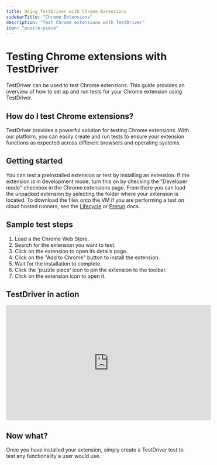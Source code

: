 ```yaml
---
title: Using TestDriver with Chrome Extensions
sidebarTitle: "Chrome Extensions"
description: "Test Chrome extensions with TestDriver"
icon: "puzzle-piece"
---
```



# Testing Chrome extensions with TestDriver
TestDriver can be used to test Chrome extensions. This guide provides an overview of how to set up and run tests for your Chrome extension using TestDriver.

<TestPrereqs />

## How do I test Chrome extensions?
TestDriver provides a powerful solution for testing Chrome extensions. With our platform, you can easily create and run tests to ensure your extension functions as expected across different browsers and operating systems.
## Getting started
You can test a preinstalled extension or test by installing an extension. If the extension is in development mode, turn this on by checking the "Developer mode" checkbox in the Chrome extensions page. From there you can load the unpacked extension by selecting the folder where your extension is located. To download the files onto the VM if you are performing a test on cloud hosted runners, see the [Lifecycle](/guide/lifecycle) or [Prerun](/action/prerun) docs.

## Sample test steps
1. Load a the Chrome Web Store.
2. Search for the extension you want to test.
3. Click on the extension to open its details page.
4. Click on the "Add to Chrome" button to install the extension.
5. Wait for the installation to complete.
6. Click the 'puzzle piece' icon to pin the extension to the toolbar.
7. Click on the extension icon to open it.

## TestDriver in action
<iframe
  width="560"
  height="315"
  src="https://www.youtube.com/embed/czfq4It6-pQ"
  title="Testing Chrome Extensions with TestDriver"
  frameborder="0"
  allow="accelerometer; autoplay; clipboard-write; encrypted-media; gyroscope; picture-in-picture"
  allowfullscreen
></iframe>

## Now what?
Once you have installed your extension, simply create a TestDriver test to test any functionality a user would use. 